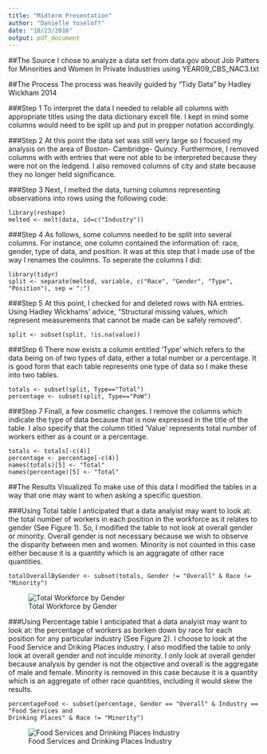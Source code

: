 ```yaml
---
title: "Midterm Presentation"
author: "Danielle Yoseloff"
date: "10/23/2016"
output: pdf_document
---
```


##The Source
I chose to analyze a data set from data.gov about Job Patters for Minorities and Women In Private Industries using YEAR09_CBS_NAC3.txt


##The Process
The process was heavily guided by "Tidy Data" by Hadley Wickham 2014

###Step 1
To interpret the data I needed to relable all columns with appropriate titles using the data dictionary excell file. I kept in mind some columns would need to be split up and put in propper notation accordingly.

###Step 2
At this point the data set was still very large so I focused my analysis on the area of Boston- Cambridge- Quincy. 
Furthermore, I removed columns with with entries that were not able to be interpreted because they were not on the ledgend. I also removed columns of city and state because they no longer held significance. 

###Step 3
Next, I melted the data, turning columns representing observations into rows using the following code:
```
library(reshape)
melted <- melt(data, id=c("Industry"))
```
###Step 4
As follows, some columns needed to be split into several columns. For instance, one column contained the information of: race, gender, type of data, and position. It was at this step that I made use of the way I renames the coulmns. To seperate the columns I did:
```
library(tidyr)
split <- separate(melted, variable, c("Race", "Gender", "Type", "Position"), sep = ":")
```
###Step 5
At this point, I checked for and deleted rows with NA entries. Using Hadley Wickhams' advice, "Structural missing values, which represent measurements that cannot be made can be safely removed".
```
split <- subset(split, !is.na(value))
```
###Step 6
There now exists a column entitled 'Type' which refers to the data being on of two types of data, either a total number or a percentage. It is good form that each table represents one type of data so I make these into two tables. 
```
totals <- subset(split, Type=="Total")
percentage <- subset(split, Type=="PoW")
```
###Step 7
Finall, a few cosmetic changes. I remove the columns which indicate the type of data because that is now expressed in the title of the table. I also specify that the column titled 'Value' represents total number of workers either as a count or a percentage. 
```
totals <- totals[-c(4)]
percentage <- percentage[-c(4)]
names(totals)[5] <- "Total"
names(percentage)[5] <- "Total"
```

##The Results Visualized 
To make use of this data I modified the tables in a way that one may want to when asking a specific question. 

###Using Total table 
I anticipated that a data analyist may want to look at: the total number of workers in each position in the workforce as it relates to gender (See Figure 1).
So, I modified the table to not look at overall gender or minority. Overall gender is not necessary because we wish to observe the disparity between men and women. Minority is not counted in this case either because it is a quantity which is an aggragate of other race quantities. 
```
totalOverallByGender <- subset(totals, Gender != "Overall" & Race != "Minority")
```

![Total Workforce by Gender](TotalWorkforceGender.png)


###Using Percentage table 
I anticipated that a data analyist may want to look at: the percentage of workers as borken down by race for each position for any particular industry (See Figure 2).
I choose to look at the Food Service and Driking Places industry. I also modified the table to only look at overall gender and not inculde minority. I only look at overall gender because analysis by gender is not the objective and overall is the aggregate of male and female. Minority is removed in this case because it is a quantity which is an aggregate of other race quantities, including it would skew the results. 

```
percentageFood <- subset(percentage, Gender == "Overall" & Industry == "Food Services and 
Drinking Places" & Race != "Minority")
```
![Food Services and Drinking Places Industry](FoodServices.png)